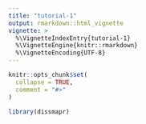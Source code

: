 ```yaml
---
title: "tutorial-1"
output: rmarkdown::html_vignette
vignette: >
  %\VignetteIndexEntry{tutorial-1}
  %\VignetteEngine{knitr::rmarkdown}
  %\VignetteEncoding{UTF-8}
---
```


```r
knitr::opts_chunk$set(
  collapse = TRUE,
  comment = "#>"
)
```

```r
library(dissmapr)
```
